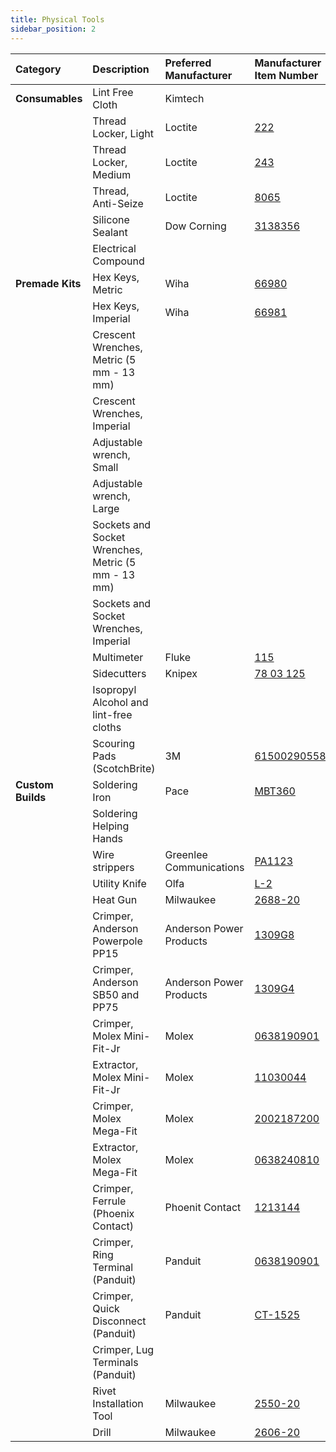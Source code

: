 ```yaml
---
title: Physical Tools
sidebar_position: 2
---
```


| Category          | Description                                        | Preferred Manufacturer  | Manufacturer Item Number                                                                                                         |
| :---------------- | :------------------------------------------------- | :---------------------- | :------------------------------------------------------------------------------------------------------------------------------- |
| **Consumables**   | Lint Free Cloth                                    | Kimtech                 |
|                   | Thread Locker, Light                               | Loctite                 | [222](https://www.mcmaster.com/1810A27/)                                                                                         |
|                   | Thread Locker, Medium                              | Loctite                 | [243](https://www.mcmaster.com/91458A115/)                                                                                       |
|                   | Thread, Anti-Seize                                 | Loctite                 | [8065](https://www.mcmaster.com/1019A11/)                                                                                        |
|                   | Silicone Sealant                                   | Dow Corning             | [3138356](https://www.mcmaster.com/7587A2/)                                                                                      |
|                   | Electrical Compound                                |
| **Premade Kits**  | Hex Keys, Metric                                   | Wiha                    | [66980](https://www.digikey.ca/en/products/detail/wiha/66980/11658234)                                                           |
|                   | Hex Keys, Imperial                                 | Wiha                    | [66981](https://www.digikey.ca/en/products/detail/wiha/66981/11658233?s=N4IgTCBcDaICwGYCMBaAbGgnADlQOQBEQBdAXyA)                 |
|                   | Crescent Wrenches, Metric (5 mm - 13 mm)           |
|                   | Crescent Wrenches, Imperial                        |
|                   | Adjustable wrench, Small                           |
|                   | Adjustable wrench, Large                           |
|                   | Sockets and Socket Wrenches, Metric (5 mm - 13 mm) |
|                   | Sockets and Socket Wrenches, Imperial              |
|                   | Multimeter                                         | Fluke                   | [115](https://www.digikey.ca/en/products/detail/fluke-electronics/FLUKE-115/1506332)                                             |
|                   | Sidecutters                                        | Knipex                  | [78 03 125](https://www.digikey.ca/en/products/detail/knipex-tools-lp/78-03-125/10451639)                                        |
|                   | Isopropyl Alcohol and lint-free cloths             |
|                   | Scouring Pads (ScotchBrite)                        | 3M                      | [61500290558](https://www.digikey.ca/en/products/detail/3m/61500290558/3589749)                                                  |
| **Custom Builds** | Soldering Iron                                     | Pace                    | [MBT360](https://paceworldwide.com/mbt360-multi-channel-soldering-and-rework-station-w-td-200-and-sx-100)                        |
|                   | Soldering Helping Hands                            |
|                   | Wire strippers                                     | Greenlee Communications | [PA1123](https://www.digikey.ca/en/products/detail/tempo-communications/PA1123/1990599)                                          |
|                   | Utility Knife                                      | Olfa                    | [L-2](https://olfa.com/collections/professional/products/18mm-l-2-rubber-inset-utility-knife#shop)                               |
|                   | Heat Gun                                           | Milwaukee               | [2688-20](https://www.milwaukeetool.com/Products/Power-Tools/Specialty-Tools/Heating-Tools/2688-20)                              |
|                   | Crimper, Anderson Powerpole PP15                   | Anderson Power Products | [1309G8](https://www.digikey.ca/en/products/detail/anderson-power-products-inc/1309G8/10647425?s=N4IgTCBcDaIIwGYAMBOA4gDhAXQL5A) |
|                   | Crimper, Anderson SB50 and PP75                    | Anderson Power Products | [1309G4](https://www.digikey.ca/en/products/detail/anderson-power-products-inc/1309G4/10650073)                                  |
|                   | Crimper, Molex Mini-Fit-Jr                         | Molex                   | [0638190901](https://www.digikey.ca/en/products/detail/molex/0638190901/9655931?s=N4IgTCBcDaIAwDYDMAOAjATjltIC6AvkA)             |
|                   | Extractor, Molex Mini-Fit-Jr                       | Molex                   | [11030044](https://www.digikey.ca/en/products/detail/molex/0011030044/210947?s=N4IgTCBcDaIIxwAwGZGICzpAXQL5A)                    |
|                   | Crimper, Molex Mega-Fit                            | Molex                   | [2002187200](https://www.digikey.ca/en/products/detail/molex/2002187200/14311428?s=N4IgTCBcDa4AxzARgBwHYwJAXQL5A)                |
|                   | Extractor, Molex Mega-Fit                          | Molex                   | [0638240810](https://www.digikey.ca/en/products/detail/molex/0638240810/11657656?s=N4IgTCBcDaIGwGYAcYAsAGJBGdIC6AvkA)            |
|                   | Crimper, Ferrule (Phoenix Contact)                 | Phoenit Contact         | [1213144](https://www.digikey.ca/en/products/detail/phoenix-contact/1213144/5875365)                                             |
|                   | Crimper, Ring Terminal (Panduit)                   | Panduit                 | [0638190901](https://www.digikey.ca/en/products/detail/panduit-corp/CT-1550/447992)                                              |
|                   | Crimper, Quick Disconnect (Panduit)                | Panduit                 | [CT-1525](https://www.digikey.ca/en/products/detail/panduit-corp/CT-1525/447991?s=N4IgTCBcDaIMIBUC0BGArGNIC6BfIA)                |
|                   | Crimper, Lug Terminals (Panduit)                   |
|                   | Rivet Installation Tool                            | Milwaukee               | [2550-20](https://www.milwaukeetool.com/Products/Power-Tools/Specialty-Tools/Rivet-Tools/2550-20)                                |
|                   | Drill                                              | Milwaukee               | [2606-20](https://www.milwaukeetool.com/Products/Power-Tools/Drilling/Drill-Drivers/2606-20)                                     |

